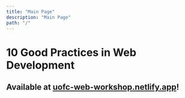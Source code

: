 ```yaml
---
title: "Main Page"
description: "Main Page"
path: "/"
---
```



# 10 Good Practices in Web Development

## Available at **[uofc-web-workshop.netlify.app](https://uofc-web-workshop.netlify.app)**!

<GoTo rule="1" title="Start" />

